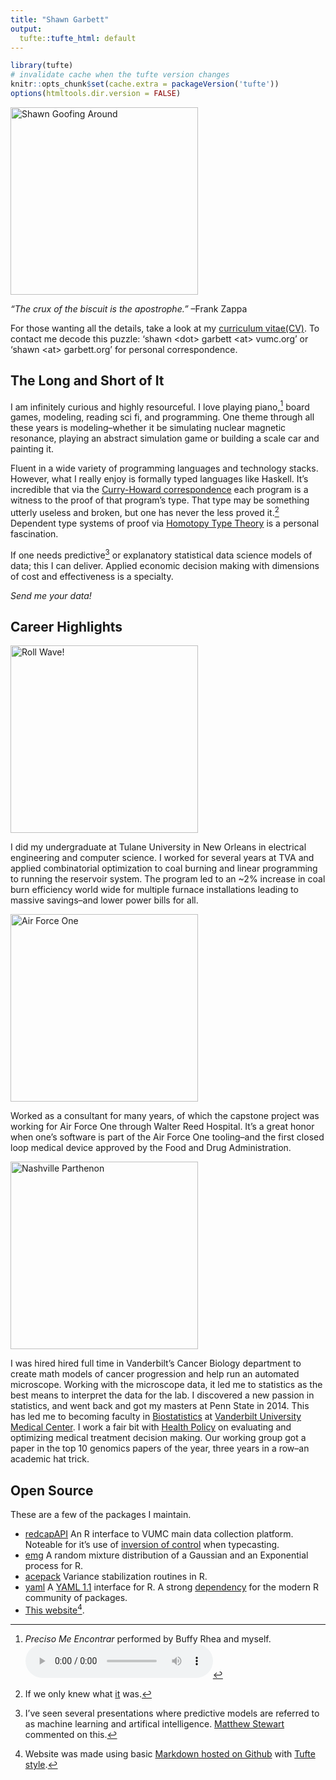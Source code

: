 ```yaml
---
title: "Shawn Garbett"
output:
  tufte::tufte_html: default
---
```


```r
library(tufte)
# invalidate cache when the tufte version changes
knitr::opts_chunk$set(cache.extra = packageVersion('tufte'))
options(htmltools.dir.version = FALSE)
```

<span class="marginnote shownote">
<img src="photos/garbetsp.jpg" alt="Shawn Goofing Around" width="300" />
</span>

_"The crux of the biscuit is the apostrophe."_ --Frank Zappa


For those wanting all the details, take a look at my [curriculum vitae(CV)](photos/spgarbet-cv.pdf). To contact me decode this puzzle: 'shawn \<dot\> garbett \<at\> vumc.org' or 'shawn \<at\> garbett.org' for personal correspondence.


## The Long and Short of It

I am infinitely curious and highly resourceful. I love playing piano,^[_Preciso Me Encontrar_ performed by Buffy Rhea and myself.<br/><audio controls><source src="photos/preciso.mp3" type="audio/mpeg"/>Your browser does not support the audio tag.</audio>] board games, modeling, reading sci fi, and programming. One theme through all these years is modeling--whether it be simulating nuclear magnetic resonance, playing an abstract simulation game or building a scale car and painting it.

Fluent in a wide variety of programming languages and technology stacks. However, what I really enjoy is formally typed languages like Haskell. It's incredible that via the [Curry-Howard correspondence](https://en.wikipedia.org/wiki/Curry%E2%80%93Howard_correspondence) each program is a witness to the proof of that program's type. That type may be something utterly useless and broken, but one has never the less proved it.^[If we only knew what [it](https://youtu.be/5DlTexEXxLQ?si=xy3wOmpC7IJ2_sOg) was.] Dependent type systems of proof via [Homotopy Type Theory](https://homotopytypetheory.org/) is a personal fascination.

If one needs predictive^[I've seen several presentations where predictive models are referred to as machine learning and artifical intelligence. [Matthew Stewart](https://towardsdatascience.com/the-actual-difference-between-statistics-and-machine-learning-64b49f07ea3) commented on this.] or explanatory statistical data science models of data; this I can deliver. Applied economic decision making with dimensions of cost and effectiveness is a specialty.

_Send me your data!_

## Career Highlights

<span class="marginnote shownote">
<img src="photos/green_wave.png" alt="Roll Wave!" width="300" />
</span>

I did my undergraduate at Tulane University in New Orleans in electrical engineering and computer science. I worked for several years at TVA and applied combinatorial optimization to coal burning and linear programming to running the reservoir system. The program led to an ~2% increase in coal burn efficiency world wide for multiple furnace installations leading to massive savings--and lower power bills for all.

<span class="marginnote shownote">
<img src="photos/air-force-one.JPG" alt="Air Force One" width="300" />
</span>

Worked as a consultant for many years, of which the capstone project was working for Air Force One through Walter Reed Hospital. It's a great honor when one's software is part of the Air Force One tooling--and the first closed loop medical device approved by the Food and Drug Administration.


<span class="marginnote shownote">
<img src="photos/Parthenon-Dusk.jpg" alt="Nashville Parthenon" width="300" />
</span>

I was hired hired full time in Vanderbilt's Cancer Biology department to create math models of cancer progression and help run an automated microscope. Working with the microscope data, it led me to statistics as the best means to interpret the data for the lab. I discovered a new passion in statistics, and went back and got my masters at Penn State in 2014. This has led me to becoming faculty in [Biostatistics](https://www.vumc.org/biostatistics/vanderbilt-department-biostatistics) at [Vanderbilt University Medical Center](https://www.vumc.org/main/home). I work a fair bit with [Health Policy](https://www.vumc.org/health-policy/welcome-health-policy) on evaluating and optimizing medical treatment decision making. Our working group got a paper in the top 10 genomics papers of the year, three years in a row--an academic hat trick.



## Open Source

These are a few of the packages I maintain.

* [redcapAPI](https://github.com/vubiostat/redcapAPI) An R interface to VUMC main data collection platform. Noteable for it's use of [inversion of control](https://en.wikipedia.org/wiki/Inversion_of_control) when typecasting. 
* [emg](https://github.com/spgarbet/emg/) A random mixture distribution of a Gaussian and an Exponential process for R.
* [acepack](https://github.com/vubiostat/acepack) Variance stabilization routines in R. 
* [yaml](https://github.com/vubiostat/r-yaml) A [YAML 1.1](https://yaml.org/spec/1.1/) interface for R. A strong [dependency](https://xkcd.com/2347/) for the modern R community of packages.
* [This website](https://github.com/spgarbet/web)^[Website was made using basic [Markdown hosted on Github](https://www.andreashandel.com/posts/2021-01-11-simple-github-website/index.html) with [Tufte style](https://rstudio.github.io/tufte/).].

